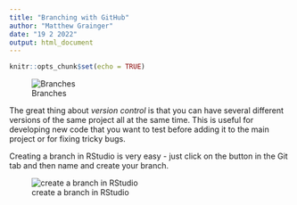 ```yaml
---
title: "Branching with GitHub"
author: "Matthew Grainger"
date: "19 2 2022"
output: html_document
---
```


```r
knitr::opts_chunk$set(echo = TRUE)
```

![Branches](assets/Branch.png)

The great thing about *version control* is that you can have several different versions of the same project all at the same time. This is useful for developing new code that you want to test before adding it to the main project or for fixing tricky bugs. 

Creating a branch in RStudio is very easy - just click on the button in the Git tab and then name and create your branch.

![create a branch in RStudio](assets/Make_branch.png)

